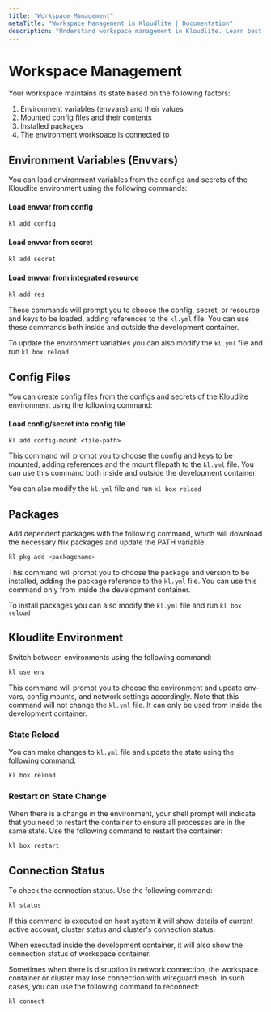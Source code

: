 ```yaml
---
title: "Workspace Management"  
metaTitle: "Workspace Management in Kloudlite | Documentation"  
description: "Understand workspace management in Kloudlite. Learn best practices for managing and persisting workspace across your development environments"
---
```


# Workspace Management

Your workspace maintains its state based on the following factors:

1. Environment variables (envvars) and their values
2. Mounted config files and their contents
3. Installed packages
4. The environment workspace is connected to

## Environment Variables (Envvars)
You can load environment variables from the configs and secrets of the Kloudlite environment using the following commands:

#### Load envvar from config
```bash
kl add config
```
#### Load envvar from secret
```bash
kl add secret
```

#### Load envvar from integrated resource
```bash
kl add res
```

These commands will prompt you to choose the config, secret, or resource and keys to be loaded, adding references to the `kl.yml` file. You can use these commands both inside and outside the development container. 

To update the environment variables you can also modify the `kl.yml` file and run `kl box reload`

## Config Files
You can create config files from the configs and secrets of the Kloudlite environment using the following command:

#### Load config/secret into config file
```shell
kl add config-mount <file-path>
```

This command will prompt you to choose the config and keys to be mounted, adding references and the mount filepath to the `kl.yml` file. You can use this command both inside and outside the development container.

You can also modify the `kl.yml` file and run `kl box reload`

## Packages
Add dependent packages with the following command, which will download the necessary Nix packages and update the PATH variable:

```bash
kl pkg add <packagename>
```

This command will prompt you to choose the package and version to be installed, adding the package reference to the `kl.yml` file. You can use this command only from inside the development container. 

To install packages you can also modify the `kl.yml` file and run `kl box reload`

## Kloudlite Environment
Switch between environments using the following command:

```bash
kl use env
```

This command will prompt you to choose the environment and update env-vars, config mounts, and network settings accordingly. Note that this command will not change the `kl.yml` file. It can only be used from inside the development container.

### State Reload
You can make changes to `kl.yml` file and update the state using the following command.

```bash
kl box reload
```

### Restart on State Change
When there is a change in the environment, your shell prompt will indicate that you need to restart the container to ensure all processes are in the same state. Use the following command to restart the container:

```bash
kl box restart
```


## Connection Status

To check the connection status. Use the following command:

```bash
kl status
```

If this command is executed on host system it will show details of current active account, 
cluster status and cluster's connection status.

When executed inside the development container, it will also show the connection status
of workspace container.

Sometimes when there is disruption in network connection, the workspace container or cluster may lose 
connection with wireguard mesh. In such cases, you can use the following command to reconnect:

```bash
kl connect
```